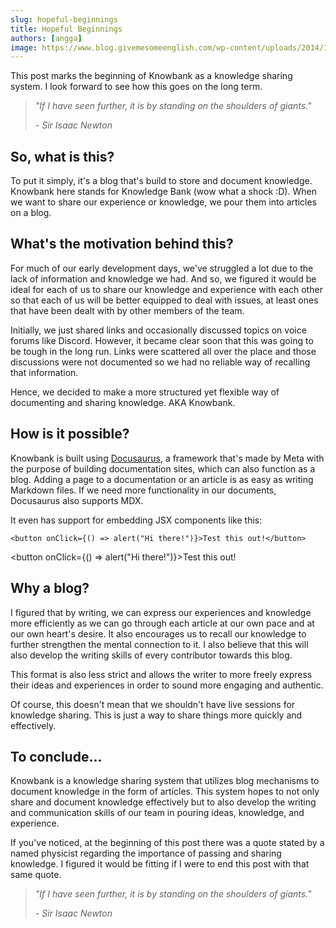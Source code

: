 ---
slug: hopeful-beginnings
title: Hopeful Beginnings
authors: [angga]
image: https://www.blog.givemesomeenglish.com/wp-content/uploads/2014/12/At-The-Beginning-GiveMeSomeEnglish.jpg
---

[Docusaurus]: https://docusaurus.io/

This post marks the beginning of Knowbank as a knowledge sharing system. I look forward to see how this goes on the long term.

<!--truncate-->

> _"If I have seen further, it is by standing on the shoulders of giants."_
>
> _- Sir Isaac Newton_


## So, what is this?

To put it simply, it's a blog that's build to store and document knowledge. Knowbank here stands for Knowledge Bank (wow what a shock :D). When we want to share our experience or knowledge, we pour them into articles on a blog.

## What's the motivation behind this?

For much of our early development days, we've struggled a lot due to the lack of information and knowledge we had. And so, we figured it would be ideal for each of us to share our knowledge and experience with each other so that each of us will be better equipped to deal with issues, at least ones that have been dealt with by other members of the team.

Initially, we just shared links and occasionally discussed topics on voice forums like Discord. However, it became clear soon that this was going to be tough in the long run. Links were scattered all over the place and those discussions were not documented so we had no reliable way of recalling that information.

Hence, we decided to make a more structured yet flexible way of documenting and sharing knowledge. AKA Knowbank.


## How is it possible?

Knowbank is built using [Docusaurus], a framework that's made by Meta with the purpose of building documentation sites, which can also function as a blog. Adding a page to a documentation or an article is as easy as writing Markdown files. If we need more functionality in our documents, Docusaurus also supports MDX.

It even has support for embedding JSX components like this:

```tsx title="JSX Example"
<button onClick={() => alert("Hi there!")}>Test this out!</button>
```

<button onClick={() => alert("Hi there!")}>Test this out!</button>


## Why a blog?

I figured that by writing, we can express our experiences and knowledge more efficiently as we can go through each article at our own pace and at our own heart's desire. It also encourages us to recall our knowledge to further strengthen the mental connection to it. I also believe that this will also develop the writing skills of every contributor towards this blog.

This format is also less strict and allows the writer to more freely express their ideas and experiences in order to sound more engaging and authentic.

Of course, this doesn't mean that we shouldn't have live sessions for knowledge sharing. This is just a way to share things more quickly and effectively.


## To conclude...

Knowbank is a knowledge sharing system that utilizes blog mechanisms to document knowledge in the form of articles. This system hopes to not only share and document knowledge effectively but to also develop the writing and communication skills of our team in pouring ideas, knowledge, and experience.

If you've noticed, at the beginning of this post there was a quote stated by a named physicist regarding the importance of passing and sharing knowledge. I figured it would be fitting if I were to end this post with that same quote.

> _"If I have seen further, it is by standing on the shoulders of giants."_
>
> _- Sir Isaac Newton_
